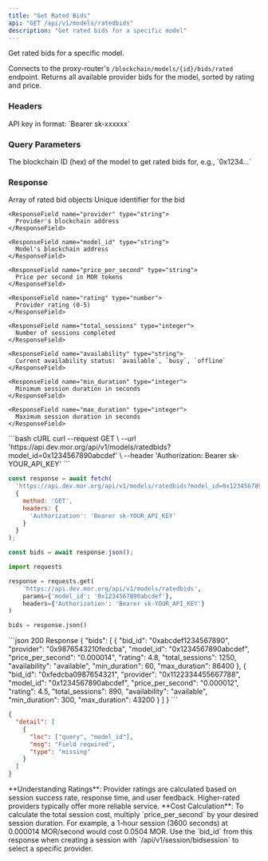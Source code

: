 ```yaml
---
title: "Get Rated Bids"
api: "GET /api/v1/models/ratedbids"
description: "Get rated bids for a specific model"
---
```


Get rated bids for a specific model.

Connects to the proxy-router's `/blockchain/models/{id}/bids/rated` endpoint. Returns all available provider bids for the model, sorted by rating and price.

### Headers

<ParamField header="Authorization" type="string" required>
  API key in format: `Bearer sk-xxxxxx`
</ParamField>

### Query Parameters

<ParamField query="model_id" type="string" required>
  The blockchain ID (hex) of the model to get rated bids for, e.g., `0x1234...`
</ParamField>

### Response

<ResponseField name="bids" type="array">
  Array of rated bid objects
  
  <Expandable title="Bid Object">
    <ResponseField name="bid_id" type="string">
      Unique identifier for the bid
    </ResponseField>
    
    <ResponseField name="provider" type="string">
      Provider's blockchain address
    </ResponseField>
    
    <ResponseField name="model_id" type="string">
      Model's blockchain address
    </ResponseField>
    
    <ResponseField name="price_per_second" type="string">
      Price per second in MOR tokens
    </ResponseField>
    
    <ResponseField name="rating" type="number">
      Provider rating (0-5)
    </ResponseField>
    
    <ResponseField name="total_sessions" type="integer">
      Number of sessions completed
    </ResponseField>
    
    <ResponseField name="availability" type="string">
      Current availability status: `available`, `busy`, `offline`
    </ResponseField>
    
    <ResponseField name="min_duration" type="integer">
      Minimum session duration in seconds
    </ResponseField>
    
    <ResponseField name="max_duration" type="integer">
      Maximum session duration in seconds
    </ResponseField>
  </Expandable>
</ResponseField>

<RequestExample>
```bash cURL
curl --request GET \
  --url 'https://api.dev.mor.org/api/v1/models/ratedbids?model_id=0x1234567890abcdef' \
  --header 'Authorization: Bearer sk-YOUR_API_KEY'
```

```javascript JavaScript
const response = await fetch(
  'https://api.dev.mor.org/api/v1/models/ratedbids?model_id=0x1234567890abcdef',
  {
    method: 'GET',
    headers: {
      'Authorization': 'Bearer sk-YOUR_API_KEY'
    }
  }
);

const bids = await response.json();
```

```python Python
import requests

response = requests.get(
    'https://api.dev.mor.org/api/v1/models/ratedbids',
    params={'model_id': '0x1234567890abcdef'},
    headers={'Authorization': 'Bearer sk-YOUR_API_KEY'}
)

bids = response.json()
```
</RequestExample>

<ResponseExample>
```json 200 Response
{
  "bids": [
    {
      "bid_id": "0xabcdef1234567890",
      "provider": "0x9876543210fedcba",
      "model_id": "0x1234567890abcdef",
      "price_per_second": "0.000014",
      "rating": 4.8,
      "total_sessions": 1250,
      "availability": "available",
      "min_duration": 60,
      "max_duration": 86400
    },
    {
      "bid_id": "0xfedcba0987654321",
      "provider": "0x1122334455667788",
      "model_id": "0x1234567890abcdef",
      "price_per_second": "0.000012",
      "rating": 4.5,
      "total_sessions": 890,
      "availability": "available",
      "min_duration": 300,
      "max_duration": 43200
    }
  ]
}
```

```json 422 Validation Error
{
  "detail": [
    {
      "loc": ["query", "model_id"],
      "msg": "Field required",
      "type": "missing"
    }
  ]
}
```
</ResponseExample>

<Info>
  **Understanding Ratings**: Provider ratings are calculated based on session success rate, response time, and user feedback. Higher-rated providers typically offer more reliable service.
</Info>

<Tip>
  **Cost Calculation**: To calculate the total session cost, multiply `price_per_second` by your desired session duration. For example, a 1-hour session (3600 seconds) at 0.000014 MOR/second would cost 0.0504 MOR.
</Tip>

<Note>
  Use the `bid_id` from this response when creating a session with `/api/v1/session/bidsession` to select a specific provider.
</Note>

